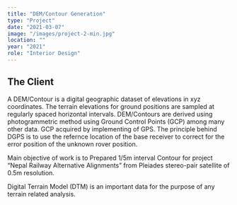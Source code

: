 ```yaml
---
title: "DEM/Contour Generation"
type: "Project"
date: "2021-03-07"
image: "/images/project-2-min.jpg"
location: ""
year: "2021"
role: "Interior Design"
---
```


## The Client
A DEM/Contour is a digital geographic dataset of elevations in xyz coordinates. The terrain elevations for ground positions are sampled at regularly spaced horizontal intervals. DEM/Contours are derived using photogrammetric method using Ground Control Points (GCP) among many other data. GCP acquired by implementing of GPS. The principle behind DGPS is to use the refernce location of the base receiver to correct for the error position of the unknown rover position.

Main objective of work is to Prepared 1/5m interval Contour for project “Nepal Railway Alternative Alignments” from Pleiades stereo-pair satellite of 0.5m resolution.

Digital Terrain Model (DTM) is an important data for the purpose of any terrain related analysis.